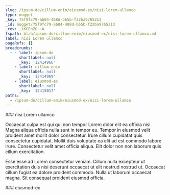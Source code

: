 ```yaml
---
slug: /ipsum-do/cillum-enim/eiusmod-ex/nisi-lorem-ullamco
type: nugget
_key: 75f9fc79-ab04-408d-b65b-f22ba9765213
_id: nugget/75f9fc79-ab04-408d-b65b-f22ba9765213
_rev: _iKCEn2C--A
fspath: blah/ipsum-do/cillum-enim/eiusmod-ex/nisi-lorem-ullamco.md
label: nisi Lorem ullamco
pageRefs: {}
breadcrumbs:
  - - label: ipsum-do
      shortlabel: null
      _key: '12414966'
    - label: cillum-enim
      shortlabel: null
      _key: '12414969'
    - label: eiusmod-ex
      shortlabel: null
      _key: '12415017'
paths:
  - /ipsum-do/cillum-enim/eiusmod-ex/nisi-lorem-ullamco
---
```


<NuggetArea>
<Nugget slug="/ipsum-do/cillum-enim/eiusmod-ex/nisi-lorem-ullamco" type="nugget" _key="75f9fc79-ab04-408d-b65b-f22ba9765213" _id="nugget/75f9fc79-ab04-408d-b65b-f22ba9765213" _rev="_iKCEn2C--A" fspath="blah/ipsum-do/cillum-enim/eiusmod-ex/nisi-lorem-ullamco.md" label="nisi Lorem ullamco" paths="/ipsum-do/cillum-enim/eiusmod-ex/nisi-lorem-ullamco">
<NuggetBody>
### nisi Lorem ullamco

Occaecat culpa est qui qui non tempor Lorem dolor elit ea officia nisi. Magna aliqua officia nulla sunt in tempor eu. Tempor in eiusmod velit proident amet mollit dolor consectetur. Irure cillum cupidatat quis consectetur cupidatat. Mollit duis voluptate ea elit ad est commodo labore irure. Consectetur velit amet officia aliqua. Elit dolor non non laborum quis cillum exercitation.

Esse esse ad Lorem consectetur veniam. Cillum nulla excepteur ut exercitation duis nisi deserunt occaecat ut elit nostrud nostrud ut. Occaecat cillum fugiat ea dolore proident commodo. Nulla ut laborum occaecat magna. Sit consequat proident eiusmod officia.

</NuggetBody>
<Breadcrumbs>
<Crumbs>
<Crumb _key="12414966" label="ipsum-do" /><Crumb _key="12414969" label="cillum-enim" /><Crumb _key="12415017" label="eiusmod-ex" />
</Crumbs>
</Breadcrumbs>
</Nugget>

<NuggetsInbound>
</NuggetsInbound>
<NuggetsOutbound>
</NuggetsOutbound>
</NuggetArea>
<PassagesInbound>
<Passage direction="inbound" type="passage" _key="12415017" _id="passage/12415017" _rev="_iKCEn2---B" label="eiusmod-ex" passage="eiusmod-ex" fspath="blah/ipsum-do/cillum-enim/eiusmod-ex" paths="/ipsum-do/cillum-enim/eiusmod-ex" slug="/ipsum-do/cillum-enim/eiusmod-ex">
<NuggetBody>
### eiusmod-ex

</NuggetBody>
<Breadcrumbs>
<Crumbs>
<Crumb _key="12414966" label="ipsum-do" /><Crumb _key="12414969" label="cillum-enim" />
</Crumbs>
</Breadcrumbs>
</Passage>

</PassagesInbound>
<PassagesOutbound>
</PassagesOutbound>